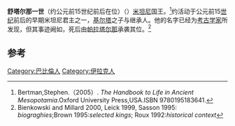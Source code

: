 {{Infobox Monarch
| name           = 舒塔尔那一世
| title          = [[美索不达米亚王朝表|美索不达米亚王朝表]]、[[米坦尼|米坦尼]]国王
| image          = 
| image_size     = 
| caption        =
| reign          = 约前15世纪前后在位（中年表）
| date of birth  = 
| place of birth = 
| date of death  = 约前15世纪前后（中年表）
| place of death = 
| predecessor    = [[基尔塔|基尔塔]]
| successor      = [[帕拉塔尔那|帕拉塔尔那]]
}}
'''舒塔尔那一世'''（约公元前15世纪前后在位）（{{lang-en|Shuttarna I}}）[[米坦尼|米坦尼]]国王。<ref>Bertman,Stephen.（2005）. ''The Handbook to Life in Ancient Mesopotamia''.Oxford University Press,USA.ISBN 9780195183641.</ref>约活动于公元前15[[世纪|世纪]]前后的早期米坦尼君主之一，[[基尔塔|基尔塔]]之子与继承人。他的名字已经为[[考古学家|考古学家]]所发现，但其事迹阙如，死后由[[帕拉塔尔那|帕拉塔尔那]]承袭其位。<ref>Bienkowski and Millard 2000, Leick 1999, Sasson 1995: ''biograghies'';Brown 1995:''selected kings''; Roux 1992:''historical context''</ref>

==参考==
{{reflist}}

{{leader|[[基尔塔|基尔塔]]|[[美索不达米亚王朝表|美索不达米亚王朝表]]|[[帕拉塔尔那|帕拉塔尔那]]}}
{{Mitanni kings}}

[[Category:巴比倫人|Category:巴比倫人]]
[[Category:伊拉克人|Category:伊拉克人]]